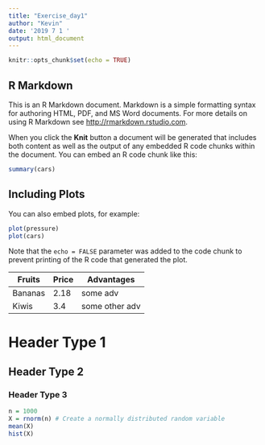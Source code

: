 ```yaml
---
title: "Exercise_day1"
author: "Kevin"
date: '2019 7 1 '
output: html_document
---
```


```r
knitr::opts_chunk$set(echo = TRUE)
```

## R Markdown

This is an R Markdown document. Markdown is a simple formatting syntax for authoring HTML, PDF, and MS Word documents. For more details on using R Markdown see <http://rmarkdown.rstudio.com>.

When you click the **Knit** button a document will be generated that includes both content as well as the output of any embedded R code chunks within the document. You can embed an R code chunk like this:

```r
summary(cars)
```

## Including Plots

You can also embed plots, for example:

```r
plot(pressure)
plot(cars)
```

Note that the `echo = FALSE` parameter was added to the code chunk to prevent printing of the R code that generated the plot.

Fruits | Price | Advantages
--- | --- | ---
Bananas | 2.18 | some adv
Kiwis | 3.4 | some other adv

# Header Type 1
## Header Type 2 
### Header Type 3

```r
n = 1000
X = rnorm(n) # Create a normally distributed random variable
mean(X)
hist(X)
```



